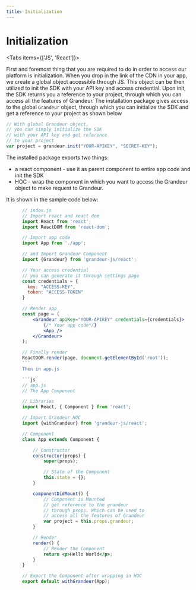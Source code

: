 ```yaml
---
title: Initialization
---
```



# Initialization

<Tabs items={['JS', 'React']}>
<Tab>

First and foremost thing that you are required to do in order to access our platform is initialization. When you drop in the link of the CDN in your app, we create a global object accessible through JS. This object can be then utilized to init the SDK with your API key and access credential. Upon init, the SDK returns you a reference to your project, through which you can access all the features of Grandeur.
The installation package gives access to the global `Grandeur` object, through which you can initialize the SDK and get a reference to your project as shown below

```jsx
// With global Grandeur object,
// you can simply initialize the SDK
// with your API key and get reference
// to your project
var project = grandeur.init("YOUR-APIKEY", "SECRET-KEY");
```

</Tab>
<Tab>

The installed package exports two things:
- a react component - use it as parent component to entire app code and init the SDK
- HOC - wrap the component in which you want to access the Grandeur object to make request to Grandeur.

It is shown in the sample code below:

```jsx
      // index.js
      // Import react and react dom
      import React from 'react';
      import ReactDOM from 'react-dom';

      // Import app code
      import App from './app';

      // and Import Grandeur Component
      import {Grandeur} from 'grandeur-js/react';

      // Your access credential
      // you can generate it through settings page
      const credentials = {
        key: "ACCESS-KEY",
        token: "ACCESS-TOKEN"
      }

      // Render app
      const page = (
          <Grandeur apiKey="YOUR-APIKEY" credentials={credentials}>
              {/* Your app code*/}
              <App />
          </Grandeur>
      );

      // Finally render
      ReactDOM.render(page, document.getElementById('root'));
      ```
      Then in app.js

      ```js
      // app.js
      // The App Component

      // Libraries
      import React, { Component } from 'react';

      // Import Grandeur HOC
      import {withGrandeur} from 'grandeur-js/react';

      // Component
      class App extends Component {

          // Constructor
          constructor(props) {
              super(props);

              // State of the Component
              this.state = {};
          }

          componentDidMount() {
              // Component is Mounted
              // get reference to the grandeur
              // through props. Which can be used to
              // access all the features of Grandeur
              var project = this.props.grandeur;
          }

          // Render
          render() {
              // Render the Component
              return <p>Hello World</p>;
          }
      }

      // Export the Component after wrapping in HOC
      export default withGrandeur(App);

```
</Tab>

</Tabs>

